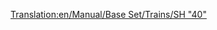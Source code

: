 [[Translation:en/Manual/Base Set/Trains/SH "40"]]
{{es/Manual/Base Set/Trains/Trenes|Imagen=[[File:en/Manual/Base Set/Trains/Sh40.png]]
|Nombre=SH "40"
|Precio=70.312 € (35.156 £)
|Velocidad=177 km/h (110 mph)
|Peso=82 t
|Potencia=5.000 CV (6.704 kW)
|Coste-anual=5.764 € (2.882 £)
|Diseño=1973
|Duración=23
|Capacidad=--
|Descripción=Todavía no hay una descripción disponible sobre esta máquina de tren. Si usted sabe algo acerca de este tren, no dude en editar esta página y añadirla.
|Vida-real=[https://www.wikipedia.org/wiki/British Rail Class 87 British Rail Class 87]
}}